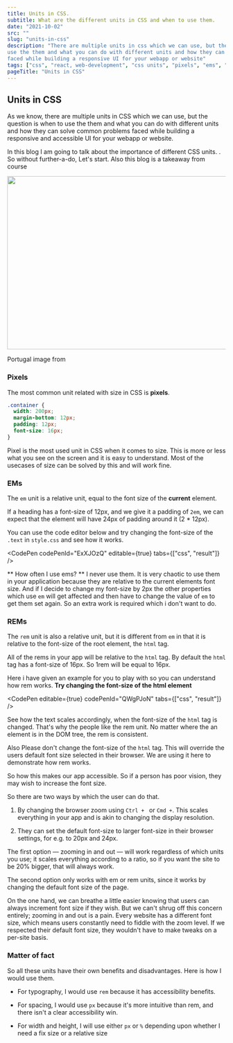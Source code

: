 ```yaml
---
title: Units in CSS.
subtitle: What are the different units in CSS and when to use them.
date: "2021-10-02"
src: ""
slug: "units-in-css"
description: "There are multiple units in css which we can use, but the question is when to\n
use the them and what you can do with different units and how they can solve common problems\n
faced while building a responsive UI for your webapp or website"
tags: ["css", "react, web-development", "css units", "pixels", "ems", "rems", "percentage", "responsive ui"]
pageTitle: "Units in CSS"
---
```



## Units in CSS

As we know, there are multiple units in CSS which we can use, but the question is when to use the them and
what you can do with different units and how they can solve common problems faced while building a responsive
and accessible UI for your webapp or website.

In this blog I am going to talk about the importance of different CSS units.
. So without further-a-do, Let's start. Also this blog is a takeaway from <LinkComponent type="external" text=" Josh W Comeau's " href="https://joshwcomeau.com?ref=badcode" />
course <LinkComponent type="external" text=" CSS for js dev " href="https://css-for-js.dev?ref=badcode" />

<Image
  src="/Portugal.webp"
  alt=""
  width="600"
  height="400"
  layout="responsive"
  placeholder="blur"
  blurDataURL="/Portugal-blur.jpg"
/>

<aside className="text-sm text-center">
  Portugal image from &nbsp;
  <LinkComponent
    text="Unsplash"
    href="https://unsplash.com/photos/jyLr7l-9_xM?ref=badcode"
    type="external"
  />
</aside>

### Pixels

The most common unit related with size in CSS is **pixels**.

```css
.container {
  width: 200px;
  margin-bottom: 12px;
  padding: 12px;
  font-size: 16px;
}
```

Pixel is the most used unit in CSS when it comes to size. This is more or less what you see
on the screen and it is easy to understand. Most of the usecases of size can be solved by this
and will work fine.

### EMs

The `em` unit is a relative unit, equal to the font size of the **current** element.

If a heading has a font-size of 12px, and we give it a padding of `2em`,
we can expect that the element will have 24px of padding around it (2 * 12px).

You can use the code editor below and try changing the font-size of the `.text` in `style.css`
and see how it works.

<CodePen
  codePenId="ExXJOzQ"
  editable={true}
  tabs={["css", "result"]}
/>

** How often I use ems? ** I never use them. It is very chaotic to use them in your
application because they are relative to the current elements font size. And if I decide
to change my font-size by 2px the other properties which use `em` will get affected and then
have to change the value of `em` to get them set again. So an extra work is required which i
don't want to do.

### REMs

The `rem` unit is also a relative unit, but it is different from `em` in that it is relative to the
font-size of the root element, the `html` tag.

All of the rems in your app will be relative to the `html` tag. By default the `html` tag has a font-size of 16px.
So 1rem will be equal to 16px.

Here i have given an example for you to play with so you can understand how rem works.
**Try changing the font-size of the html element**

<CodePen
  editable={true}
  codePenId="QWgPJoN"
  tabs={["css", "result"]}
/>

See how the text scales accordingly, when the font-size of the `html` tag is changed.
That's why the people like the rem unit. No matter where the an element is in the DOM tree,
the rem is consistent.

Also Please don't change the font-size of the `html` tag. This will override the users default font
size selected in their browser. We are using it here to demonstrate how rem works.

So how this makes our app accessible. So if a person has poor vision, they may wish to increase
the font size.

So there are two ways by which the user can do that.

1. By changing the browser zoom using `Ctrl + ` or `Cmd +`. This scales everything in your app and is
akin to changing the display resolution.

2. They can set the default font-size to larger font-size in their browser settings, for e.g. to
20px and 24px.

The first option — zooming in and out — will work regardless of which units you use;
it scales everything according to a ratio, so if you want the site to be 20% bigger,
that will always work.

The second option only works with em or rem units, since it works by changing the
default font size of the page.

On the one hand, we can breathe a little easier knowing that users can always increment
font size if they wish. But we can't shrug off this concern entirely; zooming in and out
is a pain. Every website has a different font size, which means users constantly need to
fiddle with the zoom level. If we respected their default font size, they wouldn't have
to make tweaks on a per-site basis.

### Matter of fact

So all these units have their own benefits and disadvantages. Here is how I would use them.

- For typography, I would use `rem` because it has accessibility benefits.

- For spacing, I would use `px` because it's more intuitive than rem, and there isn't a
clear accessibility win.

- For width and height, I will use either `px` or `%` depending upon whether I need a fix size or
a relative size

